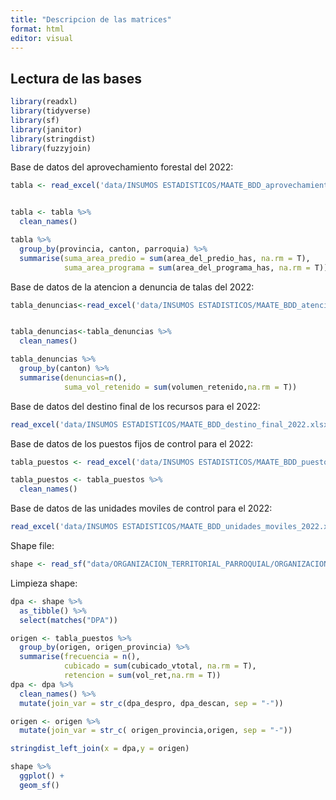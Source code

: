 ```yaml
---
title: "Descripcion de las matrices"
format: html
editor: visual
---
```


## Lectura de las bases

```r
library(readxl)
library(tidyverse)
library(sf)
library(janitor)
library(stringdist)
library(fuzzyjoin)
```

Base de datos del aprovechamiento forestal del 2022:

```r
tabla <- read_excel('data/INSUMOS ESTADISTICOS/MAATE_BDD_aprovechamiento_forestal_2022.xlsx')


tabla <- tabla %>% 
  clean_names()

tabla %>% 
  group_by(provincia, canton, parroquia) %>% 
  summarise(suma_area_predio = sum(area_del_predio_has, na.rm = T),
            suma_area_programa = sum(area_del_programa_has, na.rm = T))
```

Base de datos de la atencion a denuncia de talas del 2022:

```r
tabla_denuncias<-read_excel('data/INSUMOS ESTADISTICOS/MAATE_BDD_atencion_denuncias_talas_2022.xlsx')


tabla_denuncias<-tabla_denuncias %>%
  clean_names()

tabla_denuncias %>% 
  group_by(canton) %>%
  summarise(denuncias=n(),
            suma_vol_retenido = sum(volumen_retenido,na.rm = T))

```

Base de datos del destino final de los recursos para el 2022:

```r
read_excel('data/INSUMOS ESTADISTICOS/MAATE_BDD_destino_final_2022.xlsx')
```

Base de datos de los puestos fijos de control para el 2022:

```r
tabla_puestos <- read_excel('data/INSUMOS ESTADISTICOS/MAATE_BDD_puestos_fijos_2022.xlsx')

tabla_puestos <- tabla_puestos %>% 
  clean_names() 
```

Base de datos de las unidades moviles de control para el 2022:

```r
read_excel('data/INSUMOS ESTADISTICOS/MAATE_BDD_unidades_moviles_2022.xlsx')
```

Shape file:



```r
shape <- read_sf("data/ORGANIZACION_TERRITORIAL_PARROQUIAL/ORGANIZACION_TERRITORIAL_PARROQUIAL.shp")
```


Limpieza shape:

```r
dpa <- shape %>%
  as_tibble() %>% 
  select(matches("DPA"))

origen <- tabla_puestos %>% 
  group_by(origen, origen_provincia) %>% 
  summarise(frecuencia = n(),
            cubicado = sum(cubicado_vtotal, na.rm = T),
            retencion = sum(vol_ret,na.rm = T))
dpa <- dpa %>% 
  clean_names() %>% 
  mutate(join_var = str_c(dpa_despro, dpa_descan, sep = "-"))

origen <- origen %>% 
  mutate(join_var = str_c( origen_provincia,origen, sep = "-"))

stringdist_left_join(x = dpa,y = origen)


```





```r
shape %>% 
  ggplot() +
  geom_sf()
```
